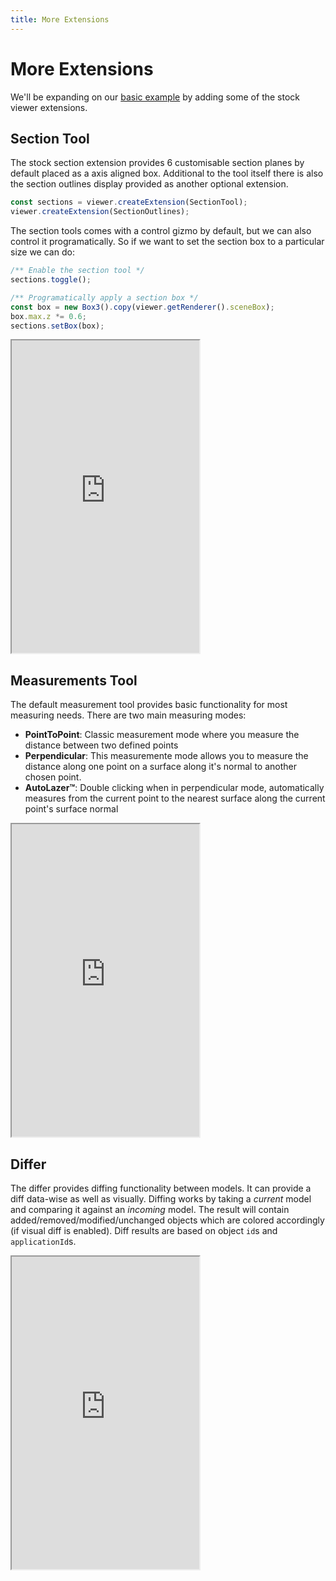 ```yaml
---
title: More Extensions
---
```




# More Extensions

We'll be expanding on our [basic example](/viewer/basic-example.md) by adding some of the stock viewer extensions.

## Section Tool

The stock section extension provides 6 customisable section planes by default placed as a axis aligned box. Additional to the tool itself there is also the section outlines display provided as another optional extension.

```typescript
const sections = viewer.createExtension(SectionTool);
viewer.createExtension(SectionOutlines);
```

The section tools comes with a control gizmo by default, but we can also control it programatically. So if we want to set the section box to a particular size we can do:

```typescript
/** Enable the section tool */
sections.toggle();

/** Programatically apply a section box */
const box = new Box3().copy(viewer.getRenderer().sceneBox);
box.max.z *= 0.6;
sections.setBox(box);
```

<Frame caption="Section Tool Example">
  <iframe
    src="https://stackblitz.com/edit/speckle-section-planes?embed=1&file=src/main.ts&view=preview&hideExplorer=true&hideNavigation=true"
    height="500"
    style={{ width: '100%', border: 0 }}
    allowFullScreen
  ></iframe>
</Frame>


## Measurements Tool

The default measurement tool provides basic functionality for most measuring needs. There are two main measuring modes:

- **PointToPoint**: Classic measurement mode where you measure the distance between two defined points
- **Perpendicular**: This measuremente mode allows you to measure the distance along one point on a surface along it's normal to another chosen point.
- **AutoLazer™**: Double clicking when in perpendicular mode, automatically measures from the current point to the nearest surface along the current point's surface normal

<Frame caption="Measurement Tool Example">

  <iframe
    src="https://stackblitz.com/edit/speckle-measurement-tool?embed=1&file=src/main.ts&view=preview&hideExplorer=true&hideNavigation=true"
    height="500"
    style={{ width: '100%', border: 0 }}
    allowFullScreen
  ></iframe>
</Frame>

## Differ

The differ provides diffing functionality between models. It can provide a diff data-wise as well as visually. Diffing works by taking a _current_ model and comparing it against an _incoming_ model. The result will contain added/removed/modified/unchanged objects which are colored accordingly (if visual diff is enabled). Diff results are based on object `id`s and `applicationId`s.

<Frame caption="Differ Example">
  <iframe
    src="https://stackblitz.com/edit/speckle-differ?embed=1&file=src/main.ts&view=preview&hideExplorer=true&hideNavigation=true"
    height="500"
    style={{ width: '100%', border: 0 }}
    allowFullScreen
  ></iframe>
</Frame>
